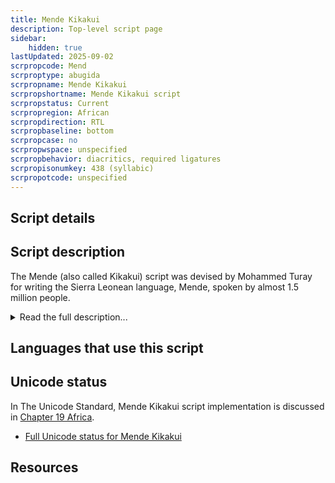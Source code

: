```yaml
---
title: Mende Kikakui
description: Top-level script page
sidebar:
    hidden: true
lastUpdated: 2025-09-02
scrpropcode: Mend
scrproptype: abugida
scrpropname: Mende Kikakui
scrpropshortname: Mende Kikakui script
scrpropstatus: Current
scrpropregion: African
scrpropdirection: RTL
scrpropbaseline: bottom
scrpropcase: no
scrpropwspace: unspecified
scrpropbehavior: diacritics, required ligatures
scrpropisonumkey: 438 (syllabic)
scrpropotcode: unspecified
---
```



## Script details

<ScriptDetails />

## Script description

The Mende (also called Kikakui) script was devised by Mohammed Turay for writing the Sierra Leonean language, Mende, spoken by almost 1.5 million people.

<details>
<summary>Read the full description...</summary>It was modified by one of Turay's students, Kisimi Kamara, in 1921 to produce the form currently used. It is an abugida; each of the 195 symbols represents a consonant with an inherent vowel. Symbols are sometimes formed by adding diacritics to a basic consonant sign to indicate the quality of the vowel; more often, every legitimate consonant+vowel syllable is represented by a unique, underived sign. It is the only West African syllabary to be written from right to left, which is attributed to Kamara's Islamic heritage and familiarity with the Arabic script, also written from right to left. It is generally believed that the inventors also had some knowledge of the Vai script of Liberia, as the two scripts share significant similarities both in form and in origin.

The script was widely used for a time, and was a source of great national pride. However in the 1940s the British set up the Protectorate Literacy Bureau, with the aim of spreading literacy in the Latin script. As a result, the Mende script was largely replaced by a modified version of the Latin script, and is now estimated to be used by fewer than 500 people.
</details>

## Languages that use this script

<WsList script='Mend' wsMax='5' />

## Unicode status

In The Unicode Standard, Mende Kikakui script implementation is discussed in [Chapter 19 Africa](http://www.unicode.org/versions/latest/ch19.pdf).

- [Full Unicode status for Mende Kikakui](/scrlang/unicode/mend-unicode.md)



## Resources

<ScriptResources detailSummary='seemore' />

